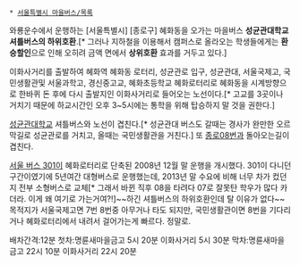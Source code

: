  * [[서울특별시 마을버스/목록]]

와룡운수에서 운행하는 [서울특별시] [종로구] 혜화동을 오가는 마을버스 '''성균관대학교 셔틀버스의 하위호환'''.[* 그러나 지하철을 이용해서 캠퍼스로 올라오는 학생들에게는 '''환승할인'''으로 인해 오히려 금액 면에서 '''상위호환''' 효과를 거두고 있다.]

이화사거리를 출발하여 혜화역 혜화동 로터리, 성균관로 입구, 성균관대, 서울국제고, 국민생활관및 서울과학고, 경신중고교, 혜화초등학교 혜화로터리로 혜화동을 시계방향으로 한바퀴 돈 후에 다시 출발지인 이화사거리로 들어오는 노선이다.[* 고교를 3곳이나 거치기 때문에 하교시간인 오후 3~5시에는 통학을 위해 탑승하지 말 것을 권한다.]

[[성균관대학교]] 셔틀버스와 노선이 겹친다.[* 성균관대 버스도 갈때는 경사가 완만한 오르막길로 성균관로를 거치고, 올때는 국민생활관을 거친다.] 또 [[서울 버스 종로08|종로08번]]과 돌아오는길이 겹친다.

[[서울 버스 301]]이 혜화로터리로 단축된 2008년 12월 말 운행을 개시했다. 301이 다니던 구간이였기에 5년여간 대형버스로 운행했는데, 2013년 말 수요에 비해 너무 차가 컸던지 전부 소형버스로 교체[* 그래서 바뀐 직후 08을 타려다 07로 잘못탄 학우가 많다 카더라. 이게 왜 여기로 가는거여?!]~~하긴 셔틀버스의 하위호환인데 탈 이유가 없다~~ 목적지가 서울국제고면 7번 8번중 아무거나 타도 되지만, 국민생활관이면 8번을 기다리거나 혜화로터리에서 내려서 걸어가는게 빠르다. 정말로.

배차간격:12분 첫차:명륜새마을금고 5시 20분 이화사거리 5시 30분 막차:명륜새마을금고 22시 10분 이화사거리 22시 20분
